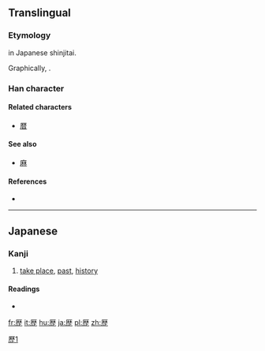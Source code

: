{{also|歷|历}}
==Translingual==
{{ja-forms|歴|[[历]]|[[歷]]}}
===Etymology===
{{Han simp|歷|f=秝|t=林}} in Japanese shinjitai.

Graphically, {{Han compound|厂|林|止}}.

===Han character===
{{Han char|rn=77|rad=止|as=10|sn=14|four=|canj=一木木一 (MDDM)|ids=⿸[[𠩵]][[止]]}}

====Related characters====
* [[暦]]

====See also====
* [[麻]]

====References====
* {{Han ref|kx=0577.081|dkj=16334|hdz=21444.070|uh=6B74|ud=27508}}

[[Category:CJKV characters simplified differently in Japan and China|歷1]]

----

==Japanese==

===Kanji===
{{ja-kanji|grade=4|rs=止10|style=s|kyu=歷}}

# [[take place]], [[past]], [[history]]

====Readings====
* {{ja-readings|on=[[れき]] (reki), [[りゃく]] (ryaku)|kun=[[へる]] (heru)}}

[[fr:歴]]
[[it:歴]]
[[hu:歴]]
[[ja:歴]]
[[pl:歴]]
[[zh:歴]]